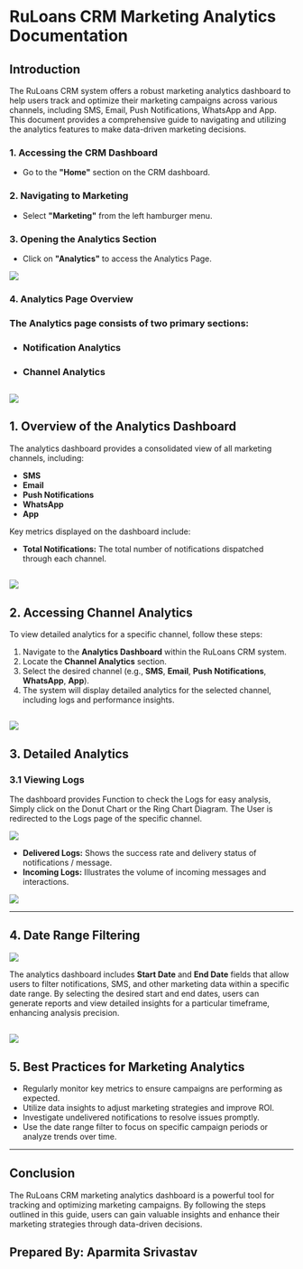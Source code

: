# **RuLoans CRM Marketing Analytics Documentation**

## **Introduction**

The RuLoans CRM system offers a robust marketing analytics dashboard to help users track and optimize their marketing campaigns across various channels, including SMS, Email, Push Notifications, WhatsApp and App. This document provides a comprehensive guide to navigating and utilizing the analytics features to make data-driven marketing decisions.

### **1. Accessing the CRM Dashboard**

* Go to the **"Home"** section on the CRM dashboard.

### **2. Navigating to Marketing**

* Select **"Marketing"** from the left hamburger menu.

### **3. Opening the Analytics Section**

* Click on **"Analytics"** to access the Analytics Page.

![](https://ruloans-bucket.s3.ap-south-1.amazonaws.com/docs/crm/features/marketing/analytics/image1.png)

### **4. Analytics Page Overview**

### The Analytics page consists of two primary sections:

* ### **Notification Analytics**

* ### **Channel Analytics**

![](https://ruloans-bucket.s3.ap-south-1.amazonaws.com/docs/crm/features/marketing/analytics/image2.gif)
---

## **1. Overview of the Analytics Dashboard**

The analytics dashboard provides a consolidated view of all marketing channels, including:

* **SMS**  
* **Email**  
* **Push Notifications**  
* **WhatsApp**  
* **App**

Key metrics displayed on the dashboard include:

* **Total Notifications:** The total number of notifications dispatched through each channel.

![](https://ruloans-bucket.s3.ap-south-1.amazonaws.com/docs/crm/features/marketing/analytics/image3.png)
---

## 

## **2. Accessing Channel Analytics**

To view detailed analytics for a specific channel, follow these steps:

1. Navigate to the **Analytics Dashboard** within the RuLoans CRM system.  
2. Locate the **Channel Analytics** section.  
3. Select the desired channel (e.g., **SMS**, **Email**, **Push Notifications**, **WhatsApp**, **App**).  
4. The system will display detailed analytics for the selected channel, including logs and performance insights.

![](https://ruloans-bucket.s3.ap-south-1.amazonaws.com/docs/crm/features/marketing/analytics/image4.png)
---

## **3. Detailed Analytics**

### **3.1 Viewing Logs**

The dashboard provides Function to check the Logs for easy analysis, Simply click on the Donut Chart or the Ring Chart Diagram. The User is redirected to the Logs page of the specific channel.

![](https://ruloans-bucket.s3.ap-south-1.amazonaws.com/docs/crm/features/marketing/analytics/image5.png)

* **Delivered Logs:** Shows the success rate and delivery status of notifications / message.  
* **Incoming Logs:** Illustrates the volume of incoming messages and interactions.

![](https://ruloans-bucket.s3.ap-south-1.amazonaws.com/docs/crm/features/marketing/analytics/image6.gif)

---

## **4. Date Range Filtering**

![](https://ruloans-bucket.s3.ap-south-1.amazonaws.com/docs/crm/features/marketing/analytics/image7.png)

The analytics dashboard includes **Start Date** and **End Date** fields that allow users to filter notifications, SMS, and other marketing data within a specific date range. By selecting the desired start and end dates, users can generate reports and view detailed insights for a particular timeframe, enhancing analysis precision.

![](https://ruloans-bucket.s3.ap-south-1.amazonaws.com/docs/crm/features/marketing/analytics/image8.gif)
---

## **5. Best Practices for Marketing Analytics**

* Regularly monitor key metrics to ensure campaigns are performing as expected.  
* Utilize data insights to adjust marketing strategies and improve ROI.  
* Investigate undelivered notifications to resolve issues promptly.  
* Use the date range filter to focus on specific campaign periods or analyze trends over time.

---

## **Conclusion**

The RuLoans CRM marketing analytics dashboard is a powerful tool for tracking and optimizing marketing campaigns. By following the steps outlined in this guide, users can gain valuable insights and enhance their marketing strategies through data-driven decisions.

## **Prepared By:** Aparmita Srivastav
